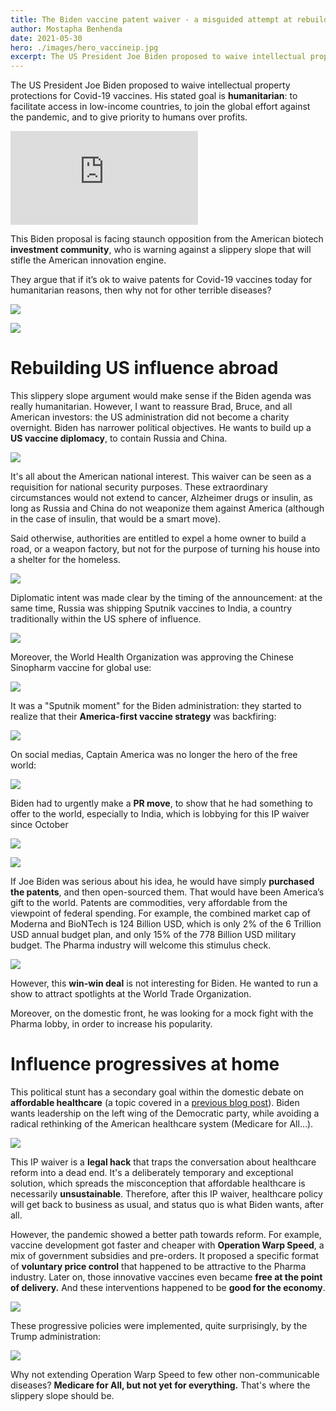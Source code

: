 ```yaml
---
title: The Biden vaccine patent waiver - a misguided attempt at rebuilding US influence abroad, and influence progressives at home
author: Mostapha Benhenda
date: 2021-05-30
hero: ./images/hero_vaccineip.jpg
excerpt: The US President Joe Biden proposed to waive intellectual property protections for Covid-19 vaccines. 
---
```


The US President Joe Biden proposed to waive intellectual property protections for Covid-19 vaccines. His stated goal is **humanitarian**: to facilitate access in low-income countries, to join the global effort against the pandemic, and to give priority to humans over profits.

  <iframe style="margin:0 auto;" src="https://www.youtube.com/embed/6YgpHdCjIrQ" frameborder="0" allow="accelerometer; autoplay; encrypted-media; gyroscope; picture-in-picture" allowfullscreen></iframe>


This Biden proposal is facing staunch opposition from the American biotech **investment community**, who is warning against a slippery slope that will stifle the American innovation engine.

They argue that if it’s ok to waive patents for Covid-19 vaccines today for humanitarian reasons, then why not for other terrible diseases?

  

![](https://paper-attachments.dropbox.com/s_6345F824736B6EAC53154F1015994E938E705951A583CD8EB23A164B39D29FF0_1622122872268_file.jpeg)

  
![](https://paper-attachments.dropbox.com/s_6345F824736B6EAC53154F1015994E938E705951A583CD8EB23A164B39D29FF0_1622122591778_file.jpeg)

    

# Rebuilding US influence abroad

  

This slippery slope argument would make sense if the Biden agenda was really humanitarian. However, I want to reassure Brad, Bruce, and all American investors: the US administration did not become a charity overnight. Biden has narrower political objectives. He wants to build up a **US vaccine diplomacy**, to contain Russia and China.

![](https://paper-attachments.dropbox.com/s_6345F824736B6EAC53154F1015994E938E705951A583CD8EB23A164B39D29FF0_1622402273139_biden.webp)

  

It's all about the American national interest. This waiver can be seen as a requisition for national security purposes. These extraordinary circumstances would not extend to cancer, Alzheimer drugs or insulin, as long as Russia and China do not weaponize them against America  (although in the case of insulin, that would be a smart move).

Said otherwise, authorities are entitled to expel a home owner to build a road, or a weapon factory, but not for the purpose of turning his house into a shelter for the homeless.

  

![](https://paper-attachments.dropbox.com/s_6345F824736B6EAC53154F1015994E938E705951A583CD8EB23A164B39D29FF0_1622147523104_file.jpeg)

  

Diplomatic intent was made clear by the timing of the announcement: at the same time, Russia was shipping Sputnik vaccines to India, a country traditionally within the US sphere of influence.

![](https://paper-attachments.dropbox.com/s_6345F824736B6EAC53154F1015994E938E705951A583CD8EB23A164B39D29FF0_1622123301447_file.jpeg)

  

Moreover, the World Health Organization was approving the Chinese Sinopharm vaccine for global use:

![](https://paper-attachments.dropbox.com/s_6345F824736B6EAC53154F1015994E938E705951A583CD8EB23A164B39D29FF0_1622123451520_file.jpeg)

It was a  "Sputnik moment" for the Biden administration: they started to realize that their **America-first vaccine strategy** was backfiring:

  

![](https://paper-attachments.dropbox.com/s_6345F824736B6EAC53154F1015994E938E705951A583CD8EB23A164B39D29FF0_1622152192011_file.jpeg)

On social medias, Captain America was no longer the hero of the free world:

![](https://paper-attachments.dropbox.com/s_6345F824736B6EAC53154F1015994E938E705951A583CD8EB23A164B39D29FF0_1622153221543_file.jpeg)

  

Biden had to urgently make a **PR move**, to show that he had something to offer to the world, especially to India, which is lobbying for this IP waiver since October

![](https://paper-attachments.dropbox.com/s_6345F824736B6EAC53154F1015994E938E705951A583CD8EB23A164B39D29FF0_1622122634920_file.jpeg)

  

![](https://paper-attachments.dropbox.com/s_6345F824736B6EAC53154F1015994E938E705951A583CD8EB23A164B39D29FF0_1622364475229_file.jpeg)

  

  

If Joe Biden was serious about his idea, he would have simply **purchased the patents**, and then open-sourced them. That would have been America’s gift to the world. Patents are commodities, very affordable from the viewpoint of federal spending. For example, the combined market cap of Moderna and BioNTech is 124 Billion USD, which is only 2% of the 6 Trillion USD annual budget plan, and only 15% of the 778 Billion USD military budget. The Pharma industry will welcome this stimulus check.

![](https://paper-attachments.dropbox.com/s_6345F824736B6EAC53154F1015994E938E705951A583CD8EB23A164B39D29FF0_1622393188675_file.jpeg)

  

However, this **win-win deal** is not interesting for Biden. He wanted to run a show to attract spotlights at the World Trade Organization.

Moreover, on the domestic front, he was looking for a mock fight with the Pharma lobby, in order to increase his popularity.

# Influence progressives at home

  

This political stunt has a secondary goal within the domestic debate on **affordable healthcare**  (a topic covered in a [previous blog post](https://melwy.com/blog/price-control-is-an-opportunity-for-a-new-drug-deal-reply-to-bruce-booth)). Biden wants leadership on the left wing of the Democratic party, while avoiding a radical rethinking of the American healthcare system  (Medicare for All…).

![](https://paper-attachments.dropbox.com/s_6345F824736B6EAC53154F1015994E938E705951A583CD8EB23A164B39D29FF0_1622372652781_file.jpeg)

This IP waiver is a **legal hack** that traps the conversation about healthcare reform into a dead end. It's a deliberately temporary and exceptional solution, which spreads the misconception that affordable healthcare is necessarily **unsustainable**. Therefore, after this IP waiver, healthcare policy will get back to business as usual, and status quo is what Biden wants, after all.

However, the pandemic showed a better path towards reform. For example, vaccine development got faster and cheaper with **Operation Warp Speed**, a mix of government subsidies and pre-orders. It proposed a specific format of **voluntary price control** that happened to be attractive to the Pharma industry. Later on, those innovative vaccines even became **free at the point of delivery.** And these interventions happened to be **good for the economy**.

![](https://paper-attachments.dropbox.com/s_6345F824736B6EAC53154F1015994E938E705951A583CD8EB23A164B39D29FF0_1622367266057_file.jpeg)

  

These progressive policies were implemented, quite surprisingly, by the Trump administration:

![](https://paper-attachments.dropbox.com/s_6345F824736B6EAC53154F1015994E938E705951A583CD8EB23A164B39D29FF0_1622371310624_file.jpeg)

  

Why not extending Operation Warp Speed to few other non-communicable diseases? **Medicare for All, but not yet for everything.** That's where the slippery slope should be.
